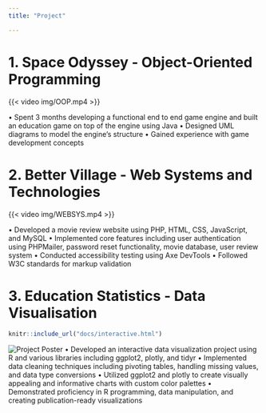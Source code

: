 ```yaml
---
title: "Project"

---
```


# 1. Space Odyssey - Object-Oriented Programming

{{< video img/OOP.mp4 >}}

• Spent 3 months developing a functional end to end game engine and built an education game on top of the engine using Java
• Designed UML diagrams to model the engine’s structure 
• Gained experience with game development concepts 

# 2. Better Village - Web Systems and Technologies

{{< video img/WEBSYS.mp4 >}}

• Developed a movie review website using PHP, HTML, CSS, JavaScript, and MySQL 
• Implemented core features including user authentication using PHPMailer, password reset functionality, movie database, user review system 
• Conducted accessibility testing using Axe DevTools
• Followed W3C standards for markup validation 

# 3. Education Statistics - Data Visualisation 

```r
knitr::include_url("docs/interactive.html")
```

![Project Poster](docs/project_poster.png)
• Developed an interactive data visualization project using R and various libraries including ggplot2, plotly, and tidyr 
• Implemented data cleaning techniques including pivoting tables, handling missing values, and data type conversions 
• Utilized ggplot2 and plotly to create visually appealing and informative charts with custom color palettes 
• Demonstrated proficiency in R programming, data manipulation, and creating publication-ready visualizations 
